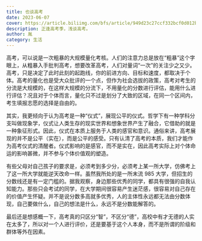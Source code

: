 ```yaml
---
title: 也谈高考
date: 2023-06-07
cover: https://article.biliimg.com/bfs/article/949d23c27ccf332bcf0d012b1935bb869dd64e65.jpg@500w.webp
description: 正逢高考季，浅谈高考。
author: 胤
category: 生活
---
```


高考，可以说是一次粗暴的大规模量化考核。人们的注意力总是放在“粗暴”这个字眼上，从粗暴入手批判高考，想要改革高考，人们对量词“一次”的关注少之又少。高考，只是决定了此时此刻的起跑线，你的前进方向、目标和速度，都取决于个体。高考的量化也是受大众批评的一个点，但作为社会选拔的政策，高考对考生的分流是大规模的，在这样大规模的分流下，不用量化的分数进行评估，能用什么进行评估？况且对于个体而言，量化只不过是划分了大致的区域，在同一个区间内，考生填报志愿的选择是自由的。

其实，我更倾向于认为高考是一种“仪式”，展现公平的仪式。哲学下有一种学科分支叫做现象学，仪式让人类生存的现实世界和想象世界产生了融合，它借助的就是一种象征形式。因此，仪式在本质上服务于人类的感官和意识。通俗来讲，高考展现的并不是公平（实在），而是公平的感受。只有认清了高考的本质，我们才能作为高考仪式的清醒者。仪式影响的是感官，而不是实在，因此高考实际上对个体命运的影响甚微，并不参与个体价值观的塑造。

有些父母对自己孩子的要求是，必须考到多少分，必须考上某一所大学，仿佛考上了这一所大学就能逆天改命一样。虽然我所处的是一所末流 985 大学，但招生的分数线还是有一定门槛的。据我观察，身边那些优秀的同学，都具有很强的自我认知能力。那些只会考试的同学，在大学期间很容易产生迷茫感，很容易对自己存在的价值产生怀疑。并不是说分数多高就多优秀，人的主体性永远都无法由分数体现，自己要做什么，自己的想法是什么，永远不是分数能解答的。

最后还是想感概一下，高考真的只区分“智”，不区分“德”，高校中有才无德的人实在太多了，所以对一个人进行评价，还是要基于这个人本身，而不是所谓的阶级和群体等外在因素。
